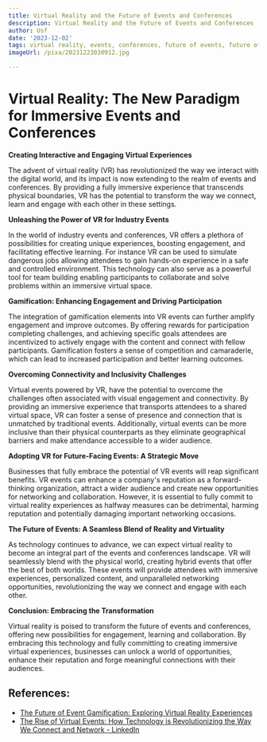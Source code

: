 ```yaml
---
title: Virtual Reality and the Future of Events and Conferences
description: Virtual Reality and the Future of Events and Conferences
author: Usf
date: '2023-12-02'
tags: virtual reality, events, conferences, future of events, future of conferences
imageUrl: /pixa/20231223030912.jpg

---
```

# Virtual  Reality: The  New Paradigm for Immersive Events and Conferences

**Creating Interactive and Engaging Virtual Experiences**

The  advent of virtual reality (VR) has revolutionized the way  we interact with the digital world,  and its impact is  now extending to the  realm of events and conferences. By providing a fully immersive experience that transcends physical boundaries, VR has the potential to transform the way we connect, learn and engage with each other in these settings.

**Unleashing the Power of VR for Industry Events**

In the world of industry events and  conferences, VR offers  a  plethora of  possibilities for creating unique experiences, boosting engagement, and facilitating  effective learning. For  instance VR can be used to simulate  dangerous jobs allowing attendees to gain hands-on experience in a safe and controlled environment. This technology  can also serve as a powerful tool for team building enabling participants  to collaborate and solve problems  within an immersive virtual space.

**Gamification: Enhancing Engagement and Driving Participation**

The integration of gamification elements into VR  events can  further amplify engagement and improve outcomes. By offering rewards for participation completing challenges, and achieving specific goals attendees are incentivized  to actively engage with the content  and connect with fellow  participants. Gamification fosters a sense of competition and camaraderie, which  can lead to increased  participation and better learning outcomes.

**Overcoming Connectivity and Inclusivity Challenges**

Virtual events powered  by VR, have the potential to overcome the challenges often  associated with visual engagement and connectivity. By providing an immersive  experience that transports attendees to a shared virtual space, VR can foster a  sense of presence and  connection that is  unmatched by traditional events. Additionally, virtual events can be  more inclusive than  their physical counterparts as they eliminate geographical barriers  and make attendance accessible to a wider audience.

**Adopting VR for Future-Facing Events: A Strategic Move**

Businesses that fully embrace the potential of VR events  will reap significant benefits. VR events can enhance a company's reputation as a  forward-thinking organization, attract a  wider  audience and create new opportunities for networking and collaboration. However, it is essential to fully commit to virtual reality experiences as halfway measures  can be detrimental, harming reputation and potentially damaging  important networking occasions.

**The Future of Events: A Seamless Blend of Reality and  Virtuality**

As technology continues to advance, we can expect virtual reality to  become an  integral part of the events and conferences landscape. VR will seamlessly blend with the physical world, creating hybrid events  that offer the best of both worlds. These events will provide attendees with immersive experiences, personalized content,  and unparalleled networking opportunities, revolutionizing the way we connect and  engage with each other.

**Conclusion:  Embracing the Transformation**

Virtual reality is poised to transform  the future of events and conferences, offering new possibilities for engagement, learning and collaboration. By embracing this technology and fully committing to creating immersive virtual experiences, businesses can unlock a world of opportunities, enhance their reputation and forge meaningful connections with their audiences.

## References:
- [The Future of Event Gamification: Exploring Virtual Reality Experiences](https://www.eventindustrynews.com/news/us-and-canada-event-industry-news/the-future-of-event-gamification-exploring-virtual-reality-experiences)
- [The Rise of Virtual Events: How Technology is Revolutionizing the Way We Connect and Network - LinkedIn](https://www.linkedin.com/pulse/rise-virtual-events-how-technology-revolutionizing)
